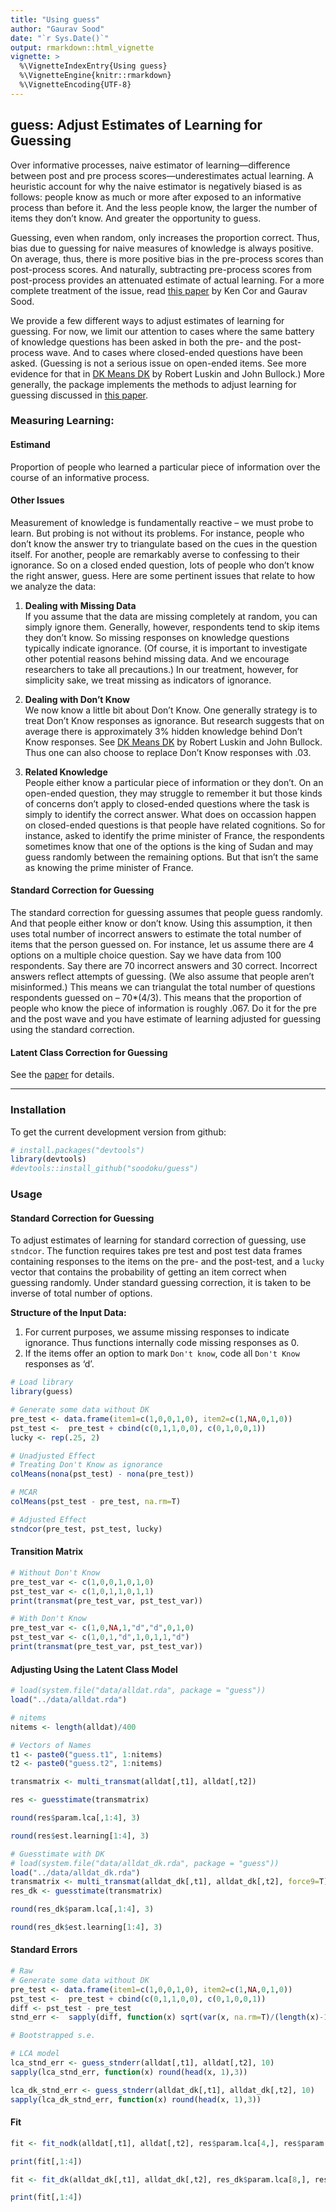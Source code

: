 ```yaml
---
title: "Using guess"
author: "Gaurav Sood"
date: "`r Sys.Date()`"
output: rmarkdown::html_vignette
vignette: >
  %\VignetteIndexEntry{Using guess}
  %\VignetteEngine{knitr::rmarkdown}
  %\VignetteEncoding{UTF-8}
---
```


## guess: Adjust Estimates of Learning for Guessing

Over informative processes, naive estimator of learning---difference between post and pre process scores---underestimates actual learning. A heuristic account for why the naive estimator is negatively biased is as follows: people know as much or more after exposed to an informative process than before it. And the less people know, the larger the number of items they don't know. And greater the opportunity to guess. 

Guessing, even when random, only increases the proportion correct. Thus, bias due to guessing for naive measures of knowledge is always positive. On average, thus, there is more positive bias in the pre-process scores than post-process scores. And naturally, subtracting pre-process scores from post-process provides an attenuated estimate of actual learning. For a more complete treatment of the issue, read [this paper](http://gsood.com/research/papers/guess.pdf) by Ken Cor and Gaurav Sood.

We provide a few different ways to adjust estimates of learning for guessing. For now, we limit our attention to cases where the same battery of knowledge questions has been asked in both the pre- and the post-process wave. And to cases where closed-ended questions have been asked. (Guessing is not a serious issue on open-ended items. See more evidence for that in [DK Means DK](http://johnbullock.org/papers/DKs/DK.pdf) by Robert Luskin and John Bullock.)  More generally, the package implements the methods to adjust learning for guessing discussed in [this paper](http://gsood.com/research/papers/guess.pdf).

### Measuring Learning:

#### Estimand

Proportion of people who learned a particular piece of information over the course of an informative process. 

#### Other Issues
Measurement of knowledge is fundamentally reactive -- we must probe to learn. But probing is not without its problems. For instance, people who don't know the answer try to triangulate based on the cues in the question itself. For another, people are remarkably averse to confessing to their ignorance. So on a closed ended question, lots of people who don't know the right answer, guess. Here are some pertinent issues that relate to how we analyze the data:

1. **Dealing with Missing Data**  
If you assume that the data are missing completely at random, you can simply ignore them. Generally, however, respondents tend to skip items they don't know. So missing responses on knowledge questions typically indicate ignorance. (Of course, it is important to investigate other potential reasons behind missing data. And we encourage researchers to take all precautions.) In our treatment, however, for simplicity sake, we treat missing as indicators of ignorance. 

2. **Dealing with Don't Know**  
We now know a little bit about Don't Know. One generally strategy is to treat Don't Know responses as ignorance. But research suggests that on average there is approximately 3\% hidden knowledge behind Don't Know responses. See [DK Means DK](http://bullock.research.yale.edu/papers/DKs/DK.pdf) by Robert Luskin and John Bullock. Thus one can also choose to replace Don't Know responses with .03.

3. **Related Knowledge**  
People either know a particular piece of information or they don't. On an open-ended question, they may struggle to remember it but those kinds of concerns don't apply to closed-ended questions where the task is simply to identify the correct answer. What does on occassion happen on closed-ended questions is that people have related cognitions. So for instance, asked to identify the prime minister of France, the respondents sometimes know that one of the options is the king of Sudan and may guess randomly between the remaining options. But that isn't the same as knowing the prime minister of France. 

#### Standard Correction for Guessing

The standard correction for guessing assumes that people guess randomly. And that people either know or don't know. Using this assumption, it then uses total number of incorrect answers to estimate the total number of items that the person guessed on. For instance, let us assume there are 4 options on a multiple choice question. Say we have data from 100 respondents. Say there are 70 incorrect answers and 30 correct. Incorrect answers reflect attempts of guessing. (We also assume that people aren't misinformed.) This means we can triangulat the total number of questions respondents guessed on -- 70*(4/3). This means that the proportion of people who know the piece of information is roughly .067. Do it for the pre and the post wave and you have estimate of learning adjusted for guessing using the standard correction.

#### Latent Class Correction for Guessing

See the [paper](http://gsood.com/research/guess.pdf) for details.

----

### Installation

To get the current development version from github:

```r
# install.packages("devtools")
library(devtools)
#devtools::install_github("soodoku/guess")
```

### Usage

#### Standard Correction for Guessing

To adjust estimates of learning for standard correction of guessing, use `stndcor`. The function requires takes pre test and post test data frames containing responses to the items on the pre- and the post-test, and a `lucky` vector that contains the probability of getting an item correct when guessing randomly. Under standard guessing correction, it is taken to be inverse of total number of options. 

**Structure of the Input Data:**

1. For current purposes, we assume missing responses to indicate ignorance. Thus functions internally code missing responses as 0.
2. If the items offer an option to mark `Don't know`, code all `Don't Know` responses as 'd'.

```r
# Load library
library(guess)

# Generate some data without DK
pre_test <- data.frame(item1=c(1,0,0,1,0), item2=c(1,NA,0,1,0)) 
pst_test <-  pre_test + cbind(c(0,1,1,0,0), c(0,1,0,0,1))
lucky <- rep(.25, 2)

# Unadjusted Effect
# Treating Don't Know as ignorance
colMeans(nona(pst_test) - nona(pre_test))

# MCAR
colMeans(pst_test - pre_test, na.rm=T)

# Adjusted Effect
stndcor(pre_test, pst_test, lucky)
```

#### Transition Matrix

```r
# Without Don't Know
pre_test_var <- c(1,0,0,1,0,1,0) 
pst_test_var <- c(1,0,1,1,0,1,1)
print(transmat(pre_test_var, pst_test_var))

# With Don't Know
pre_test_var <- c(1,0,NA,1,"d","d",0,1,0)
pst_test_var <- c(1,0,1,"d",1,0,1,1,"d")
print(transmat(pre_test_var, pst_test_var))

```

#### Adjusting Using the Latent Class Model

```r
# load(system.file("data/alldat.rda", package = "guess"))
load("../data/alldat.rda")

# nitems
nitems <- length(alldat)/400

# Vectors of Names
t1 <- paste0("guess.t1", 1:nitems)
t2 <- paste0("guess.t2", 1:nitems)

transmatrix <- multi_transmat(alldat[,t1], alldat[,t2])

res <- guesstimate(transmatrix)

round(res$param.lca[,1:4], 3)

round(res$est.learning[1:4], 3)

# Guesstimate with DK
# load(system.file("data/alldat_dk.rda", package = "guess"))
load("../data/alldat_dk.rda")
transmatrix <- multi_transmat(alldat_dk[,t1], alldat_dk[,t2], force9=T)
res_dk <- guesstimate(transmatrix)

round(res_dk$param.lca[,1:4], 3)

round(res_dk$est.learning[1:4], 3)
```

#### Standard Errors

```r

# Raw 
# Generate some data without DK
pre_test <- data.frame(item1=c(1,0,0,1,0), item2=c(1,NA,0,1,0)) 
pst_test <-  pre_test + cbind(c(0,1,1,0,0), c(0,1,0,0,1))
diff <- pst_test - pre_test
stnd_err <-  sapply(diff, function(x) sqrt(var(x, na.rm=T)/(length(x)-1)))

# Bootstrapped s.e.

# LCA model
lca_stnd_err <- guess_stnderr(alldat[,t1], alldat[,t2], 10)
sapply(lca_stnd_err, function(x) round(head(x, 1),3))

lca_dk_stnd_err <- guess_stnderr(alldat_dk[,t1], alldat_dk[,t2], 10)
sapply(lca_dk_stnd_err, function(x) round(head(x, 1),3))
```

#### Fit

```r
fit <- fit_nodk(alldat[,t1], alldat[,t2], res$param.lca[4,], res$param.lca[1:3,])

print(fit[,1:4])

fit <- fit_dk(alldat_dk[,t1], alldat_dk[,t2], res_dk$param.lca[8,], res_dk$param.lca[1:7,], force9=TRUE)

print(fit[,1:4])
```

